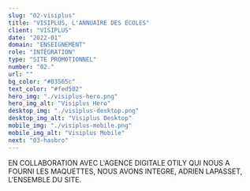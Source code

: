 ```yaml
---
slug: "02-visiplus"
title: "VISIPLUS, L'ANNUAIRE DES ECOLES"
client: "VISIPLUS"
date: "2022-01"
domain: "ENSEIGNEMENT"
role: "INTÉGRATION"
type: "SITE PROMOTIONNEL"
number: "02."
url: ""
bg_color: "#03565c"
text_color: "#fed502"
hero_img: "./visiplus-hero.png"
hero_img_alt: "Visiplus Hero"
desktop_img: "./visiplus-desktop.png"
desktop_img_alt: "Visiplus Desktop"
mobile_img: "./visiplus-mobile.png"
mobile_img_alt: "Visiplus Mobile"
next: "03-hasbro"
---
```


EN COLLABORATION AVEC L'AGENCE DIGITALE OTILY QUI NOUS A FOURNI LES MAQUETTES, NOUS AVONS INTEGRE, ADRIEN LAPASSET, L'ENSEMBLE DU SITE.
